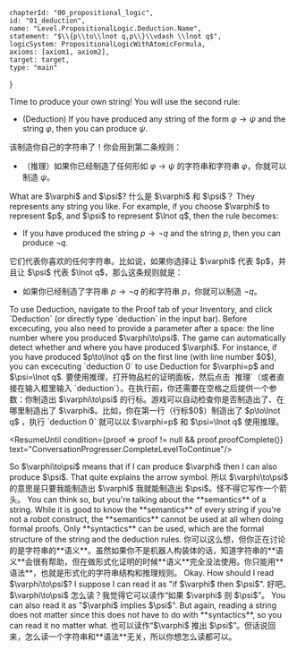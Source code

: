 

	chapterId: "00_propositional_logic",
	id: "01_deduction",
	name: "Level.PropositionalLogic.Deduction.Name",
	statement: "$\\{p\\to\\lnot q,p\\}\\vdash \\lnot q$",
	logicSystem: PropositionalLogicWithAtomicFormula,
	axioms: [axiom1, axiom2],
	target: target,
	type: "main"
}


<ConversationProgresser>

<Speak speaker="sapphire">
<LocalizedMarkdown locale="en">
Time to produce your own string! You will use the second rule: 

- (Deduction) If you have produced any string of the form $\varphi\to\psi$ and the string $\varphi$, then you can produce $\psi$. 
</LocalizedMarkdown>
<LocalizedMarkdown locale="zh">
该制造你自己的字符串了！你会用到第二条规则：

- （推理）如果你已经制造了任何形如 $\varphi\to\psi$ 的字符串和字符串 $\varphi$，你就可以制造 $\psi$。
</LocalizedMarkdown>
</Speak>

<Speak speaker="star">
<LocalizedMarkdown locale="en">
What are $\varphi$ and $\psi$? 
</LocalizedMarkdown>
<LocalizedMarkdown locale="zh">
什么是 $\varphi$ 和 $\psi$？
</LocalizedMarkdown>
</Speak>

<Speak speaker="sapphire">
<LocalizedMarkdown locale="en">
They represents any string you like. For example, if you choose $\varphi$ to represent $p$, and $\psi$ to represent $\lnot q$, then the rule becomes: 

- If you have produced the string $p\to\lnot q$ and the string $p$, then you can produce $\lnot q$. 
</LocalizedMarkdown>
<LocalizedMarkdown locale="zh">
它们代表你喜欢的任何字符串。比如说，如果你选择让 $\varphi$ 代表 $p$，并且让 $\psi$ 代表 $\lnot q$，那么这条规则就是：

- 如果你已经制造了字符串 $p\to\lnot q$ 的和字符串 $p$，你就可以制造 $\lnot q$。
</LocalizedMarkdown>
</Speak>

<Speak speaker="author">
<LocalizedMarkdown locale="en">
To use Deduction, navigate to the Proof tab of your Inventory, and click `Deduction` (or directly type `deduction` in the input bar). Before excecuting, you also need to provide a parameter after a space: the line number where you produced $\varphi\to\psi$. The game can automatically detect whether and where you have produced $\varphi$. For instance, if you have produced $p\to\lnot q$ on the first line (with line number $0$), you can excecuting `deduction 0` to use Deduction for $\varphi=p$ and $\psi=\lnot q$. 
</LocalizedMarkdown>
<LocalizedMarkdown locale="zh">
要使用推理，打开物品栏的证明面板，然后点击 `推理`（或者直接在输入框里输入 `deduction`）。在执行前，你还需要在空格之后提供一个参数：你制造出 $\varphi\to\psi$ 的行标。游戏可以自动检查你是否制造出了、在哪里制造出了 $\varphi$。比如，你在第一行（行标$0$）制造出了 $p\to\lnot q$ ，执行 `deduction 0` 就可以以 $\varphi=p$ 和 $\psi=\lnot q$ 使用推理。
</LocalizedMarkdown>
</Speak>

<ResumeUntil condition={proof => proof != null && proof.proofComplete()} text="ConversationProgresser.CompleteLevelToContinue"/>

<Speak speaker="star">
<LocalizedMarkdown locale="en">
So $\varphi\to\psi$ means that if I can produce $\varphi$ then I can also produce $\psi$. That quite explains the arrow symbol. 
</LocalizedMarkdown>
<LocalizedMarkdown locale="zh">
所以 $\varphi\to\psi$ 的意思是只要我能制造出 $\varphi$ 我就能制造出 $\psi$。怪不得它写作一个箭头。
</LocalizedMarkdown>
</Speak>

<Speak speaker="sapphire">
<LocalizedMarkdown locale="en">
You can think so, but you're talking about the **semantics** of a string. While it is good to know the **semantics** of every string if you're not  a robot construct, the **semantics** cannot be used at all when doing formal proofs. Only **syntactics** can be used, which are the formal structure of the string and the deduction rules. 
</LocalizedMarkdown>
<LocalizedMarkdown locale="zh">
你可以这么想，但你正在讨论的是字符串的**语义**。虽然如果你不是机器人构装体的话，知道字符串的**语义**会很有帮助，但在做形式化证明的时候**语义**完全没法使用。你只能用**语法**，也就是形式化的字符串结构和推理规则。
</LocalizedMarkdown>
</Speak>

<Speak speaker="star">
<LocalizedMarkdown locale="en">
Okay. How should I read $\varphi\to\psi$? I suppose I can read it as "if $\varphi$ then $\psi$". 
</LocalizedMarkdown>
<LocalizedMarkdown locale="zh">
好吧。$\varphi\to\psi$ 怎么读？我觉得它可以读作“如果 $\varphi$ 则 $\psi$”。
</LocalizedMarkdown>
</Speak>

<Speak speaker="sapphire">
<LocalizedMarkdown locale="en">
You can also read it as "$\varphi$ implies $\psi$". But again, reading a string does not matter since this does not have to do with **syntactics**, so you can read it no matter what. 
</LocalizedMarkdown>
<LocalizedMarkdown locale="zh">
也可以读作“$\varphi$ 推出 $\psi$”。但话说回来，怎么读一个字符串和**语法**无关，所以你想怎么读都可以。
</LocalizedMarkdown>
</Speak>

</ConversationProgresser>
